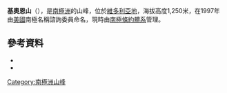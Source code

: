 {{coord|77|35|S|163|0|E|source:GNIS|display=title}}

'''基奧恩山'''（{{lang-en|Mount Keohane}}），是[[南極洲|南極洲]]的山峰，位於[[維多利亞地|維多利亞地]]，海拔高度1,250米，在1997年由[[美國|美國]]南極名稱諮詢委員命名，現時由[[南極條約體系|南極條約體系]]管理。

==參考資料==
*{{cite gnis | type = antarid | id = 17395| name = Mount Keohane | accessdate = 2013-04-29}}
*{{usgs-gazetteer|id=17395}}

{{DEFAULTSORT:Mount Keohane}}
[[Category:南極洲山峰|Category:南極洲山峰]]


{{McMurdoDryValleys-geo-stub}}